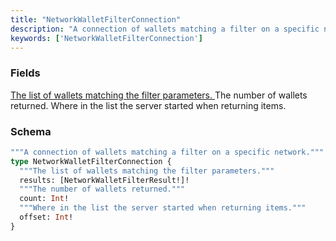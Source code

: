 ```yaml
---
title: "NetworkWalletFilterConnection"
description: "A connection of wallets matching a filter on a specific network."
keywords: ['NetworkWalletFilterConnection']
---
```


### Fields

<a href="/api-reference/types/networkwalletfilterresult">
  <ResponseField name="results" type="[NetworkWalletFilterResult!]!" required>
    The list of wallets matching the filter parameters.
  </ResponseField>
</a>

<ResponseField name="count" type="Int!" required>
  The number of wallets returned.
</ResponseField>

<ResponseField name="offset" type="Int!" required>
  Where in the list the server started when returning items.
</ResponseField>

### Schema


```graphql 
"""A connection of wallets matching a filter on a specific network."""
type NetworkWalletFilterConnection {
  """The list of wallets matching the filter parameters."""
  results: [NetworkWalletFilterResult!]!
  """The number of wallets returned."""
  count: Int!
  """Where in the list the server started when returning items."""
  offset: Int!
}
```

